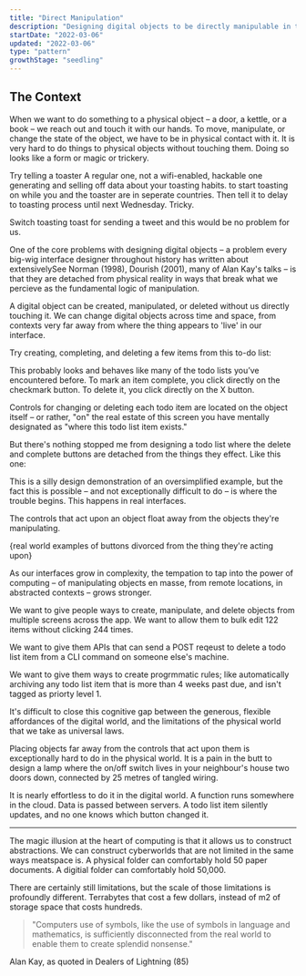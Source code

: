```yaml
---
title: "Direct Manipulation"
description: "Designing digital objects to be directly manipulable in the same way physical objects are"
startDate: "2022-03-06"
updated: "2022-03-06"
type: "pattern"
growthStage: "seedling"
---
```


<h2 className="micro">The Context</h2>

When we want to do something to a physical object – a door, a kettle, or a book – we reach out and touch it with our hands. To move, manipulate, or change the state of the object, we have to be in physical contact with it. It is very hard to do things to physical objects without touching them. Doing so looks like a form or magic or trickery.

Try telling a toaster <Footnote idName={1}>A regular one, not a wifi-enabled, hackable one generating and selling off data about your toasting habits.</Footnote> to start toasting on while you and the toaster are in seperate countries. Then tell it to delay to toasting process until next Wednesday. Tricky.

Switch toasting toast for sending a tweet and this would be no problem for us.

One of the core problems with designing digital objects – a problem every big-wig interface designer throughout history has written about extensively<Footnote idName={2}>See Norman (1998), Dourish (2001), many of Alan Kay's talks</Footnote> – is that they are detached from physical reality in ways that break what we percieve as the fundamental logic of manipulation.

A digital object can be created, manipulated, or deleted without us directly touching it. We can change digital objects across time and space, from contexts very far away from where the thing appears to 'live' in our interface.

Try creating, completing, and deleting a few items from this to-do list:

This probably looks and behaves like many of the todo lists you’ve encountered before. To mark an item complete, you click directly on the checkmark button. To delete it, you click directly on the X button.

Controls for changing or deleting each todo item are located on the object itself – or rather, "on" the real estate of this screen you have mentally designated as "where this todo list item exists."

But there's nothing stopped me from designing a todo list where the delete and complete buttons are detached from the things they effect. Like this one:

This is a silly design demonstration of an oversimplified example, but the fact this is possible – and not exceptionally difficult to do – is where the trouble begins. This happens in real interfaces.

The controls that act upon an object float away from the objects they're manipulating.

{real world examples of buttons divorced from the thing they're acting upon}

As our interfaces grow in complexity, the tempation to tap into the power of computing – of manipulating objects en masse, from remote locations, in abstracted contexts – grows stronger.

We want to give people ways to create, manipulate, and delete objects from multiple screens across the app. We want to allow them to bulk edit 122 items without clicking 244 times.

We want to give them APIs that can send a POST reqeust to delete a todo list item from a CLI command on someone else's machine.

We want to give them ways to create progrmmatic rules; like automatically archiving any todo list item that is more than 4 weeks past due, and isn't tagged as priorty level 1.

It's difficult to close this cognitive gap between the generous, flexible affordances of the digital world, and the limitations of the physical world that we take as universal laws.

Placing objects far away from the controls that act upon them is exceptionally hard to do in the physical world. It is a pain in the butt to design a lamp where the on/off switch lives in your neighbour's house two doors down, connected by 25 metres of tangled wiring.

It is nearly effortless to do it in the digital world. A function runs somewhere in the cloud. Data is passed between servers. A todo list item silently updates, and no one knows which button changed it.

---

The magic illusion at the heart of computing is that it allows us to construct abstractions. We can construct cyberworlds that are not limited in the same ways meatspace is. A physical folder can comfortably hold 50 paper documents. A digitial folder can comfortably hold 50,000.

There are certainly still limitations, but the scale of those limitations is profoundly different. Terrabytes that cost a few dollars, instead of m2 of storage space that costs hundreds.

> "Computers use of symbols, like the use of symbols in language and mathematics, is sufficiently disconnected from the real world to enable them to create splendid nonsense."

<Subtext>Alan Kay, as quoted in Dealers of Lightning (85)</Subtext>
